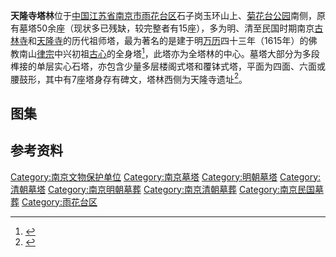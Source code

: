 {{文物保护单位
| 级别 = 省级
| 省区市 = 江苏省
| 名称 = 天隆寺塔林
| 图片 = [[File:Towers_of_Tianlong_Temple_in_Nanjing_2012-01.JPG|250px]]<br><small>天隆寺塔林入口牌坊，2012年1月</small>
| 编号 = 693（第七批）
| 分类 = 古建筑
| 时代 = [[明朝|明]]-现代
| 所在 = [[南京市|南京市]][[雨花台区|雨花台区]]
| 登录 = 2011年12月
}}
'''天隆寺塔林'''位于[[中国|中国]][[江苏省|江苏省]][[南京市|南京市]][[雨花台区|雨花台区]]石子岗玉环山上、[[菊花台|菊花台公园]]南侧，原有墓塔50余座（现状多已残缺，较完整者有15座），多为明、清至民国时期南京[[古林寺|古林寺]]和[[天隆寺|天隆寺]]的历代祖师塔，最为著名的是建于明[[万历|万历]]四十三年（1615年）的佛教南山[[律宗|律宗]]中兴初祖[[古心|古心]]的全身塔<ref>{{cite web|url=http://news.fjnet.com/jjdt/jjdtnr/201108/t20110819_183714.htm|title=《南京金粟庵全乘长老率众到古心律祖塔院遗址礼祖》|accessdate=2012-01-09|work=|publisher=佛教在线|archive-date=2016-03-06|archive-url=https://web.archive.org/web/20160306002948/http://news.fjnet.com/jjdt/jjdtnr/201108/t20110819_183714.htm|dead-url=no}}</ref>，此塔亦为全塔林的中心。墓塔大部分为多段榫接的单层实心石塔，亦包含少量多层楼阁式塔和覆钵式塔，平面为四面、六面或腰鼓形，其中有7座塔身存有碑文，塔林西侧为天隆寺遗址<ref>{{cite web|url=http://www.fjdh.com/wumin/2009/04/19385973969.html|title=《明清建筑瑰宝 佛教律宗圣址——古林寺塔林巡礼》|accessdate=2012-01-09|work=|publisher=佛教导航}}{{Dead link|date=2018年7月 |bot=InternetArchiveBot |fix-attempted=no }}</ref>。

== 图集 ==
{{Gallery
|title=
|footer=
|width=220
|height=
|lines=1
|File:Pagoda Forest of Tianlong Temple in Nanjing 01 2012-01.JPG|较典型的多段榫接石塔
|File:Pagoda Forest of Tianlong Temple in Nanjing 04 2012-01.JPG|古心全身塔
|File:Pagoda Forest of Tianlong Temple in Nanjing 02 2012-01.JPG|最左图细部花纹
|File:Pagoda Forest of Tianlong Temple in Nanjing 07 2012-01.JPG|自中部看塔林
|File:Pagoda Forest of Tianlong Temple in Nanjing 06 2012-01.JPG|自一角看塔林
}}
==参考资料==
{{reflist|2}}
{{commonscat|Pagoda Forest of Tianlong Temple}}
{{nanjing-stub}}
{{南京市境内的江苏省文物保护单位}}
[[Category:南京文物保护单位|Category:南京文物保护单位]]
[[Category:南京墓塔|Category:南京墓塔]]
[[Category:明朝墓塔|Category:明朝墓塔]]
[[Category:清朝墓塔|Category:清朝墓塔]]
[[Category:南京明朝墓葬|Category:南京明朝墓葬]]
[[Category:南京清朝墓葬|Category:南京清朝墓葬]]
[[Category:南京民国墓葬|Category:南京民国墓葬]]
[[Category:雨花台区|Category:雨花台区]]